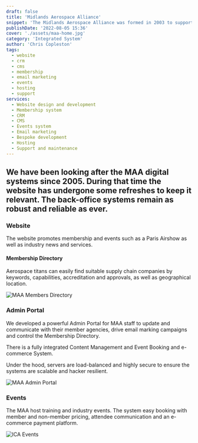 ```yaml
---
draft: false
title: 'Midlands Aerospace Alliance'
snippet: 'The Midlands Aerospace Alliance was formed in 2003 to support and represent the aerospace industry across the Midlands region.'
publishDate: '2022-08-05 15:36'
cover: './assets/maa-home.jpg'
category: 'Integrated System'
author: 'Chris Copleston'
tags:
  - website
  - crm
  - cms
  - membership
  - email marketing
  - events
  - hosting
  - support
services:
  - Website design and development
  - Membership system
  - CRM
  - CMS
  - Events system
  - Email marketing
  - Bespoke development
  - Hosting
  - Support and maintenance
---
```


## We have been looking after the MAA digital systems since 2005. During that time the website has undergone some refreshes to keep it relevant. The back-office systems remain as robust and reliable as ever.

### Website

The website promotes membership and events such as a Paris Airshow as well as industry news and services.

#### Membership Directory

Aerospace titans can easily find suitable supply chain companies by keywords, capabilities, accreditation and approvals, as well as geographical location.

![MAA Members Directory](./assets/maa-members.jpg)

### Admin Portal

We developed a powerful Admin Portal for MAA staff to update and communicate with their member agencies, drive email marking campaigns and control the Membership Directory.

There is a fully integrated Content Management and Event Booking and e-commerce System.

Under the hood, servers are load-balanced and highly secure to ensure the systems are scalable and hacker resilient.

![MAA Admin Portal](./assets/maa-cp.jpg)

### Events

The MAA host training and industry events. The system easy booking with member and non-member pricing, attendee communication and an e-commerce payment platform.

![ICA Events](./assets/maa-events.jpg)
